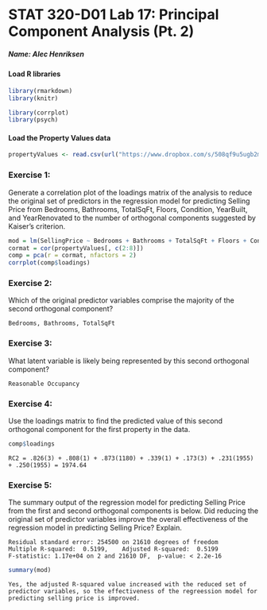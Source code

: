 <!-- INSTRUCTION: This is the template you will use to type up your responses to the exercises. To produce a document that you can print out and turn in just click on Knit HTML above. All you need to do to complete the lab is to type up your BRIEF answers and the R code (when necessary) in the spaces provided below. -->

STAT 320-D01 Lab 17: Principal Component Analysis (Pt. 2)
========================================================

##### Name: Alec Henriksen


#### Load R libraries
```{r warning=FALSE, message=FALSE}
library(rmarkdown)
library(knitr)

library(corrplot)
library(psych)
```


#### Load the Property Values data
```{r}
propertyValues <- read.csv(url("https://www.dropbox.com/s/508qf9u5ugb2maq/propertyValues.csv?dl=1"))
```


### Exercise 1:
Generate a correlation plot of the loadings matrix of the analysis to reduce the original set of predictors in the regression model for predicting Selling Price from Bedrooms, Bathrooms, TotalSqFt, Floors, Condition, YearBuilt, and YearRenovated to the number of orthogonal components suggested by Kaiser's criterion.
```{r}
mod = lm(SellingPrice ~ Bedrooms + Bathrooms + TotalSqFt + Floors + Condition + YearBuilt + YearRenovated, data = propertyValues)
cormat = cor(propertyValues[, c(2:8)])
comp = pca(r = cormat, nfactors = 2)
corrplot(comp$loadings)
```


### Exercise 2:
Which of the original predictor variables comprise the majority of the second orthogonal component?
```
Bedrooms, Bathrooms, TotalSqFt
```


### Exercise 3:
What latent variable is likely being represented by this second orthogonal component?
```
Reasonable Occupancy
```


### Exercise 4:
Use the loadings matrix to find the predicted value of this second orthogonal component for the first property in the data.
```{r}
comp$loadings
```
```
RC2 = .826(3) + .808(1) + .873(1180) + .339(1) + .173(3) + .231(1955) + .250(1955) = 1974.64
```

### Exercise 5:
The summary output of the regression model for predicting Selling Price from the first and second orthogonal components is below. Did reducing the original set of predictor variables improve the overall effectiveness of the regression model in predicting Selling Price? Explain.
```
Residual standard error: 254500 on 21610 degrees of freedom
Multiple R-squared:  0.5199,	Adjusted R-squared:  0.5199 
F-statistic: 1.17e+04 on 2 and 21610 DF,  p-value: < 2.2e-16
```
```{r}
summary(mod)
```

```
Yes, the adjusted R-squared value increased with the reduced set of predictor variables, so the effectiveness of the regreession model for predicting selling price is improved.
```